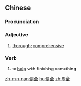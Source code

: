 ==Chinese==
{{zh-forms}}

===Pronunciation===
{{zh-pron
|m=zhōuquán
|c=zau1 cyun4
|mn=qz,tw,xm,zz:chiu-choân
|cat=a,v
}}

===Adjective===
{{zh-adj}}

# [[thorough]]; [[comprehensive]]

===Verb===
{{zh-verb}}

# to [[help]] with finishing something

[[zh-min-nan:周全]]
[[hu:周全]]
[[zh:周全]]